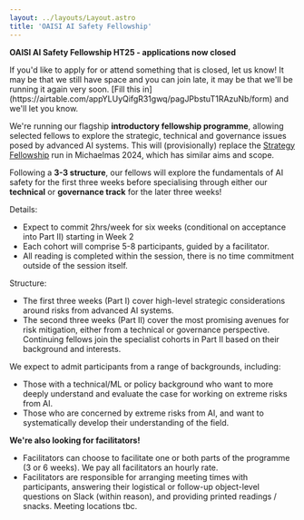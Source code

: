 ---
layout: ../layouts/Layout.astro
title: 'OAISI AI Safety Fellowship'
---

**OAISI AI Safety Fellowship HT25 - applications now closed**

<div class='calloutbox'>
If you'd like to apply for or attend something that is closed, let us know! It may be that we still have space and you can join late, it may be that we'll be running it again very soon. [Fill this in](https://airtable.com/appYLUyQifgR31gwq/pagJPbstuT1RAzuNb/form) and we'll let you know.

</div>

We're running our flagship **introductory fellowship programme**, allowing selected fellows to explore the strategic, technical and governance issues posed by advanced AI systems. This will (provisionally) replace the [Strategy Fellowship](strategy) run in Michaelmas 2024, which has similar aims and scope.


Following a **3-3 structure**, our fellows will explore the fundamentals of AI safety for the first three weeks before specialising through either our **technical** or **governance track** for the later three weeks! 

Details:
- Expect to commit 2hrs/week for six weeks (conditional on acceptance into Part II) starting in Week 2
- Each cohort will comprise 5-8 participants, guided by a facilitator. 
- All reading is completed within the session, there is no time commitment outside of the session itself.

Structure:
- The first three weeks (Part I) cover high-level strategic considerations around risks from advanced AI systems.
- The second three weeks (Part II) cover the most promising avenues for risk mitigation, either from a technical or governance perspective. Continuing fellows join the specialist cohorts in Part II based on their background and interests.

We expect to admit participants from a range of backgrounds, including:
- Those with a technical/ML or policy background who want to more deeply understand and evaluate the case for working on extreme risks from AI.
- Those who are concerned by extreme risks from AI, and want to systematically develop their understanding of the field.

**We're also looking for facilitators!**
- Facilitators can choose to facilitate one or both parts of the programme (3 or 6 weeks). We pay all facilitators an hourly rate.
- Facilitators are responsible for arranging meeting times with participants, answering their logistical or follow-up object-level questions on Slack (within reason), and providing printed readings / snacks. Meeting locations tbc.
